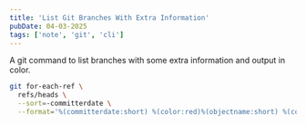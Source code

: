 ```yaml
---
title: 'List Git Branches With Extra Information'
pubDate: 04-03-2025
tags: ['note', 'git', 'cli']
---
```


A git command to list branches with some extra information and output in color.

```bash
git for-each-ref \
  refs/heads \
  --sort=-committerdate \
  --format='%(committerdate:short) %(color:red)%(objectname:short) %(color:yellow)%(refname:short)%(color:reset) %(color:cyan)%(authorname)%(color:reset) (%(color:green)%(committerdate:relative)%(color:reset))'
```